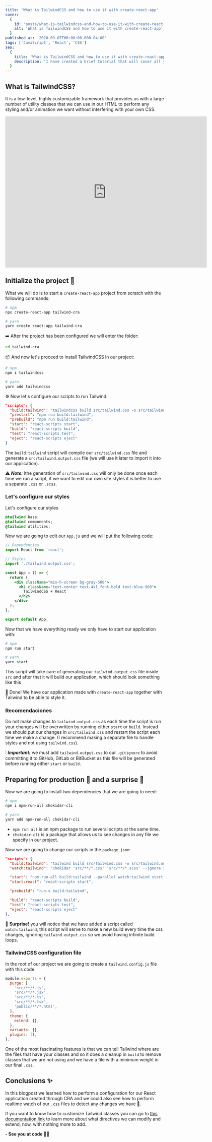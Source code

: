 ```yaml
---
title: 'What is TailwindCSS and how to use it with create-react-app'
cover:
  {
    id: 'posts/what-is-tailwindcss-and-how-to-use-it-with-create-react-app/banner',
    alt: 'What is TailwindCSS and how to use it with create-react-app',
  }
published_at: '2020-09-07T00:00:00.000-04:00'
tags: ['JavaScript', 'React', 'CSS']
seo:
  {
    title: 'What is TailwindCSS and how to use it with create-react-app',
    description: 'I have created a brief tutorial that will cover all you need to get started with create-react-app using TailwindCSS and inline styles.',
  }
---
```


## What is TailwindCSS?

It is a low-level, highly customizable framework that provides us with a large number of utility classes that we can use in our HTML to perform any styling and/or animation we want without interfering with your own CSS.

<div class="aspect-w-16 aspect-h-9 rounded-md overflow-hidden">
  <iframe
    allow="autoplay; fullscreen; encrypted-media; picture-in-picture"
    allowfullscreen
    class="rounded-md"
    frameborder="0"
    height="480"
    loading="lazy"
    src="https://player.cloudinary.com/embed/?public_id=posts%2Fwhat-is-tailwindcss-and-how-to-use-it-with-create-react-app%2Fvideo&cloud_name=danestves&player%5Bfluid%5D=true&player%5Bcontrols%5D=true&player%5Bcolors%5D%5Baccent%5D=%2329abe2&player%5Bshow_jump_controls%5D=true"
    width="640"
  ></iframe>
</div>

## Initialize the project 🎉

What we will do is to start a `create-react-app` project from scratch with the following commands:

```bash
# npm
npx create-react-app tailwind-cra

# yarn
yarn create react-app tailwind-cra
```

➡️ After the project has been configured we will enter the folder:

```bash
cd tailwind-cra
```

📦 And now let's proceed to install TailwindCSS in our project:

```bash
# npm
npm i tailwindcss

# yarn
yarn add tailwindcss
```

⚙ Now let's configure our scripts to run Tailwind:

```json
"scripts": {
  "build:tailwind": "tailwindcss build src/tailwind.css -o src/tailwind.output.css",
  "prestart": "npm run build:tailwind",
  "prebuild": "npm run build:tailwind",
  "start": "react-scripts start",
  "build": "react-scripts build",
  "test": "react-scripts test",
  "eject": "react-scripts eject"
}
```

The `build:tailwind` script will compile our `src/tailwind.css` file and generate a `src/tailwind.output.css` file (we will use it later to import it into our application).

⚠️ _**Note:**_ lthe generation of `src/tailwind.css` will only be done once each time we run a script, if we want to edit our own site styles it is better to use a separate `.css` or `.scss`.

### Let's configure our styles

Let's configure our styles

```css
@tailwind base;
@tailwind components;
@tailwind utilities;
```

Now we are going to edit our `App.js` and we will put the following code:

```jsx
// Dependencies
import React from 'react';

// Styles
import './tailwind.output.css';

const App = () => {
  return (
    <div className="min-h-screen bg-gray-500">
      <h2 className="text-center text-4xl font-bold text-blue-900">
        TailwindCSS + React
      </h2>
    </div>
  );
};

export default App;
```

Now that we have everything ready we only have to start our application with:

```bash
# npm
npm run start

# yarn
yarn start
```

This script will take care of generating our `tailwind.output.css` file inside `src` and after that it will build our application, which should look something like this

<CodeSandbox codeSandboxId="tailwindcss-cra-16efl" />

🎉 Done! We have our application made with `create-react-app` together with Tailwind to be able to style it.

### Recomendaciones

Do not make changes to `tailwind.output.css` as each time the script is run your changes will be overwritten by running either `start` or `build`. Instead we should put our changes in `src/tailwind.css` and restart the script each time we make a change. (I recommend making a separate file to handle styles and not using `tailwind.css`).

❕ _**Important:**_ we must add `tailwind.output.css` to our `.gitignore` to avoid committing it to GitHub, GitLab or BitBucket as this file will be generated before running either `start` or `build`.

## Preparing for production 🚀 and a surprise 🤩

Now we are going to install two dependencies that we are going to need:

```bash
# npm
npm i npm-run-all chokidar-cli

# yarn
yarn add npm-run-all chokidar-cli
```

- `npm run all` is an npm package to run several scripts at the same time.
- `chokidar-cli` is a package that allows us to see changes in any file we specify in our project.

Now we are going to change our scripts in the `package.json`:

```json
"scripts": {
  "build:tailwind": "tailwind build src/tailwind.css -o src/tailwind.output.css",
  "watch:tailwind": "chokidar 'src/**/*.css' 'src/**/*.scss' --ignore src/tailwind.output.css -c 'npm run build:tailwind'",

  "start": "npm-run-all build:tailwind --parallel watch:tailwind start:react",
  "start:react": "react-scripts start",

  "prebuild": "run-s build:tailwind",

  "build": "react-scripts build",
  "test": "react-scripts test",
  "eject": "react-scripts eject"
},
```

🎉 **Surprise!** you will notice that we have added a script called `watch:tailwind`, this script will serve to make a new build every time the css changes, ignoring `tailwind.output.css` so we avoid having infinite build loops.

### TailwindCSS configuration file

In the root of our project we are going to create a `tailwind.config.js` file with this code:

```js
module.exports = {
  purge: [
    'src/**/*.js',
    'src/**/*.jsx',
    'src/**/*.ts',
    'src/**/*.tsx',
    'public/**/*.html',
  ],
  theme: {
    extend: {},
  },
  variants: {},
  plugins: [],
};
```

One of the most fascinating features is that we can tell Tailwind where are the files that have your classes and so it does a cleanup in `build` to remove classes that we are not using and we have a file with a minimum weight in our final `.css`.

## Conclusions ✨

In this blogpost we learned how to perform a configuration for our React application created through CRA and we could also see how to perform realtime watch of our `.css` files to detect any changes we have 🙌.

If you want to know how to customize Tailwind classes you can go to [this documentation link](https://tailwindcss.com/docs/theme) to learn more about what directives we can modify and extend, now, with nothing more to add.

**- See you at code 👨‍💻**
